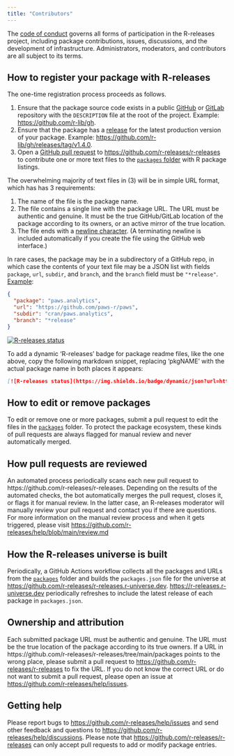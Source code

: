 ```yaml
---
title: "Contributors"
---
```


The [code of conduct](https://github.com/r-releases/help/blob/main/CODE_OF_CONDUCT.md) governs all forms of participation in the R-releases project, including package contributions, issues, discussions, and the development of infrastructure. Administrators, moderators, and contributors are all subject to its terms.

## How to register your package with R-releases

The one-time registration process proceeds as follows.

1. Ensure that the package source code exists in a public [GitHub](https://github.com) or [GitLab](https://gitlab.com) repository with the `DESCRIPTION` file at the root of the project. Example: <https://github.com/r-lib/gh>.
2. Ensure that the package has a [release](https://docs.github.com/en/repositories/releasing-projects-on-github/managing-releases-in-a-repository) for the latest production version of your package. Example: <https://github.com/r-lib/gh/releases/tag/v1.4.0>.
3. Open a [GitHub pull request](https://docs.github.com/en/pull-requests/collaborating-with-pull-requests/proposing-changes-to-your-work-with-pull-requests/about-pull-requests) to <https://github.com/r-releases/r-releases> to contribute one or more text files to the [`packages` folder](https://github.com/r-releases/r-releases/tree/main/packages) with R package listings.

The overwhelming majority of text files in (3) will be in simple URL format, which has has 3 requirements:

1. The name of the file is the package name.
2. The file contains a single line with the package URL. The URL must be authentic and genuine. It must be the true GitHub/GitLab location of the package according to its owners, or an active mirror of the true location.
3. The file ends with a [newline character](https://stackoverflow.com/questions/729692/why-should-text-files-end-with-a-newline). (A terminating newline is included automatically if you create the file using the GitHub web interface.)

In rare cases, the package may be in a subdirectory of a GitHub repo, in which case the contents of your text file may be a JSON list with fields `package`, `url`, `subdir`, and `branch`, and the `branch` field must be `"*release"`. [Example](https://github.com/r-releases/r-releases/blob/main/packages/paws.analytics):

```json
{
  "package": "paws.analytics",
  "url": "https://github.com/paws-r/paws",
  "subdir": "cran/paws.analytics",
  "branch": "*release"
}
```

[<img src="https://img.shields.io/badge/dynamic/json?url=https%3A%2F%2Fr-releases.r-universe.dev%2Fapi%2Fpackages%2Fmirai&query=%24.Version&label=R-releases" alt="R-releases status" />](https://r-releases.r-universe.dev/mirai)

To add a dynamic 'R-releases' badge for package readme files, like the one above, copy the following markdown snippet, replacing 'pkgNAME' with the actual package name in both places it appears:

```md
[![R-releases status](https://img.shields.io/badge/dynamic/json?url=https%3A%2F%2Fr-releases.r-universe.dev%2Fapi%2Fpackages%2FpkgNAMEquery=%24.Version&label=R-releases)](https://r-releases.r-universe.dev/pkgNAME)
```

## How to edit or remove packages

To edit or remove one or more packages, submit a pull request to edit the files in the [`packages`](https://github.com/r-releases/r-releases/tree/main/packages) folder. To protect the package ecosystem, these kinds of pull requests are always flagged for manual review and never automatically merged.

## How pull requests are reviewed

An automated process periodically scans each new pull request to https://github.com/r-releases/r-releases. Depending on the results of the automated checks, the bot automatically merges the pull request, closes it, or flags it for manual review. In the latter case, an R-releases moderator will manually review your pull request and contact you if there are questions. For more information on the manual review process and when it gets triggered, please visit <https://github.com/r-releases/help/blob/main/review.md>

## How the R-releases universe is built

Periodically, a GitHub Actions workflow collects all the packages and URLs from the [`packages`](https://github.com/r-releases/r-releases/tree/main/packages) folder and builds the `packages.json` file for the universe at <https://github.com/r-releases/r-releases.r-universe.dev>. <https://r-releases.r-universe.dev> periodically refreshes to include the latest release of each package in `packages.json`.

## Ownership and attribution

Each submitted package URL must be authentic and genuine. The URL must be the true location of the package according to its true owners. If a URL in https://github.com/r-releases/r-releases/tree/main/packages points to the wrong place, please submit a pull request to <https://github.com/r-releases/r-releases> to fix the URL. If you do not know the correct URL or do not want to submit a pull request, please open an issue at <https://github.com/r-releases/help/issues>.

## Getting help

Please report bugs to <https://github.com/r-releases/help/issues> and send other feedback and questions to <https://github.com/r-releases/help/discussions>. Please note that <https://github.com/r-releases/r-releases> can only accept pull requests to add or modify package entries.
